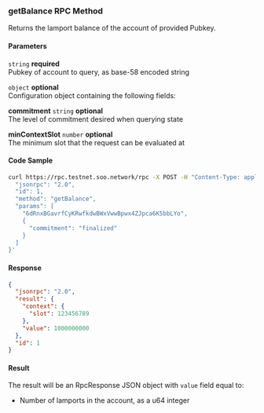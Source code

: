 ### getBalance RPC Method
Returns the lamport balance of the account of provided Pubkey.

<div className="grid grid-cols-2 gap-1 mt-2">
<div className="col-span-1">

#### Parameters
`string` **required**  
Pubkey of account to query, as base-58 encoded string

`object` **optional**  
Configuration object containing the following fields:

**commitment** `string` **optional**  
The level of commitment desired when querying state

**minContextSlot** `number` **optional**  
The minimum slot that the request can be evaluated at

</div>
<div className="col-span-1">

#### Code Sample
```bash
curl https://rpc.testnet.soo.network/rpc -X POST -H "Content-Type: application/json" -d '{
  "jsonrpc": "2.0",
  "id": 1,
  "method": "getBalance",
  "params": [
    "6dRnxBGavrfCyKRwfkdwBWxVwwBpwx4ZJpca6K5bbLYo",
    {
      "commitment": "finalized"
    }
  ]
}'
```

#### Response
```json
{
  "jsonrpc": "2.0",
  "result": {
    "context": {
      "slot": 123456789
    },
    "value": 1000000000
  },
  "id": 1
}
```

</div>
</div>

#### Result
The result will be an RpcResponse JSON object with `value` field equal to:
- Number of lamports in the account, as a u64 integer